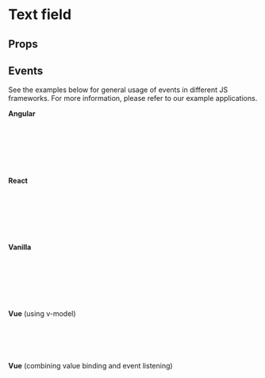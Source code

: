  
<Meta of={TextFieldStories} />

# Text field

<Canvas of={TextFieldStories.Default} sourceState="shown" />

## Props

<Controls />

## Events
See the examples below for general usage of events in different JS frameworks.
For more information, please refer to our example applications.

<b>Angular</b>

```js
//app.component.js
handleTextField(event: any) {
  console.log("searchField value change: ", event.detail)
}
//app.component.html
<ifx-text-field (ifxInput)="handleTextField($event)"></ifx-search-field>
```

<b>React</b>

```js
//MyComponent.js
const handleText = (event) => {
  console.log("handling input: ", event.detail)
};
...
<IfxTextField onIfxInput={handleText}></IfxTextField>
```

<b>Vanilla</b>

```js
//index.html
const textField = document.querySelector('#text-field');
textField.addEventListener('ifxInput', (event) => {
  console.log("text field value", event.detail);
});
<ifx-text-field id="text-field"></ifx-text-field>
```

<b>Vue</b> (using v-model)

```js
//MyComponent.vue
let textValue = ref('');
...
<ifx-text-field v-model="textValue"></ifx-text-field>
```

<b>Vue</b> (combining value binding and event listening)
```js
//MyComponent.vue
<ifx-text-field @ifxInput="event => console.log(event.detail)">
</ifx-text-field>
```
